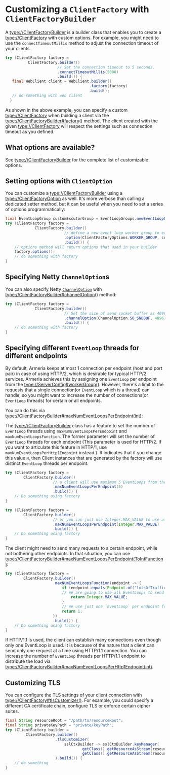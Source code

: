 # Customizing a `ClientFactory` with `ClientFactoryBuilder`

A <type://ClientFactoryBuilder> is a builder class that enables you to create a <type://ClientFactory>
with custom options. For example, you might need to use the `connectTimeoutMillis` method to adjust the
connection timeout of your clients.

```java
try (ClientFactory factory =
          ClientFactory.builder()
                       // Set the connection timeout to 5 seconds.
                       .connectTimeoutMillis(5000)
                       .build()) {
   final WebClient client = WebClient.builder()
                                     .factory(factory)
                                     .build();
   // do something with web client
  }
```

As shown in the above example, you can specify a custom <type://ClientFactory> when building a client
via the <type://ClientFactoryBuilder#factory()> method.
The client created with the given <type://ClientFactory> will respect the settings such as connection timeout
as you defined.

## What options are available?

See <type://ClientFactoryBuilder> for the complete list of customizable options.

## Setting options with `ClientOption`

You can customize a <type://ClientFactoryBuilder> using a <type://ClientFactoryOption> as well.
It's more verbose than calling a dedicated setter method, but it can be useful when you need to
set a series of options programmatically:

```java
final EventLoopGroup customExcutorGroup = EventLoopGroups.newEventLoopGroup(2);
try (ClientFactory factory =
             ClientFactory.builder()
                          // define a new event loop worker group to execute logic from the builder
                          .option(ClientFactoryOptions.WORKER_GROUP, customExcutorGroup)
                          .build()) {
    // options method will return options that used in your builder
    factory.options();
    // do something with factory
}
```

## Specifying Netty `ChannelOption`s

You can also specify Netty [`ChannelOption`](https://netty.io/4.1/api/io/netty/channel/ChannelOption.html)
with <type://ClientFactoryBuilder#channelOption()> method:

```java
try (ClientFactory factory =
             ClientFactory.builder()
                          // Set the size of send socket buffer as 4096 bytes
                          .channelOption(ChannelOption.SO_SNDBUF, 4096)
                          .build()) {
    // do something with factory
}
```

## Specifying different `EventLoop` threads for different endpoints

By default, Armeria keeps at most 1 connection per endpoint (host and port pair) in case of using HTTP/2,
which is desirable for typical HTTP/2 services. Armeria achieves this by assigning one `EventLoop` per endpoint
from the <type://ServerConfig#workerGroup()>. However, there's a limit to the requests that
a single connection(or `EventLoop` which is a thread) can handle, so you might want to increase
the number of connections(or `EventLoop` threads) for certain or all endpoints.

You can do this via <type://ClientFactoryBuilder#maxNumEventLoopsPerEndpoint(int)>:

The <type://ClientFactoryBuilder> class has a feature to set the number of `EventLoop` threads using
`maxNumEventLoopsPerEndpoint` and `maxNumEventLoopsFunction`. The former parameter will set the number of `EventLoop`
threads for each endpoint (This parameter is used for HTTP/2. If you want to articulate this feature in HTTP/1,
use `maxNumEventLoopsPerHttp1Endpoint` instead.). It indicates that if you change this value `N`,
then Client instances that are generated by the factory will use distinct `EventLoop` threads per endpoint.

```java
try (ClientFactory factory =
        ClientFactory.builder()
                     // a client will use maximum 5 EventLoops from the worker group per endpoint
                     .maxNumEventLoopsPerEndpoint(5)
                     .build()) {
    // Do something using factory
}

try (ClientFactory factory =
        ClientFactory.builder()
                     // or you can just use Integer.MAX_VALUE to use all EventLoops
                     .maxNumEventLoopsPerEndpoint(Integer.MAX_VALUE)
                     .build()) {
    // Do something using factory
}
```

The client might need to send many requests to a certain endpoint, while not bothering other endpoints.
In that situation, you can use <type://ClientFactoryBuilder#maxNumEventLoopsPerEndpoint(ToIntFunction)>:

```java
try (ClientFactory factory =
        ClientFactory.builder()
                     .maxNumEventLoopsFunction(endpoint -> {
                         if (endpoint.equals(Endpoint.of("lotsOfTraffic.com"))) {
                         // We are going to use all EventLoops to send reqeusts.
                             return Integer.MAX_VALUE;
                         }
                         // We use just one `EventLoop` per endpoint for the rest.
                         return 1;
                     })
                     .build()) {
    // Do something using factory
}
```

If HTTP/1.1 is used, the client can establish many connections even though only one EventLoop is used.
It is because of the nature that a client can send only one request at a time using HTTP/1.1 connection.
You can increase the number of `EventLoop` threads per HTTP/1.1 endpoint to distribute the load
via <type://ClientFactoryBuilder#maxNumEventLoopsPerHttp1Endpoint(int)>.

## Customizing TLS

You can configure the TLS settings of your client connection
with <type://ClientFactory#tlsCustomizer()>. For example, you could specify a different
CA certificate chain, configure TLS or enforce certain cipher suites.

```java
final String resourceRoot = "/path/to/resourceRoot";
final String privateKeyPath = "private/keyPath";
try (ClientFactory builder =
         ClientFactory.builder()
                      .tlsCustomizer(
                          sslCtxBuilder -> sslCtxBuilder.keyManager(
                                  getClass().getResourceAsStream(resourceRoot + "custom.crt"),
                                  getClass().getResourceAsStream(resourceRoot + privateKeyPath))
                      ).build()) {
    // do something
}
```

